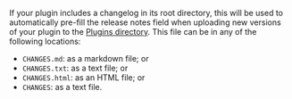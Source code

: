 <!-- markdownlint-disable first-line-heading -->
If your plugin includes a changelog in its root directory, this will be used to automatically pre-fill the release notes field when uploading new versions of your plugin to the [Plugins directory](https://docs.moodle.org/dev/Plugins_directory). This file can be in any of the following locations:

- `CHANGES.md`: as a markdown file; or
- `CHANGES.txt`: as a text file; or
- `CHANGES.html`: as an HTML file; or
- `CHANGES`: as a text file.

